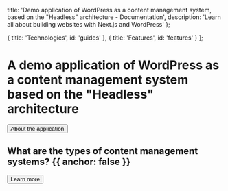 
  title: 'Demo application of WordPress as a content management system, based on the "Headless" architecture - Documentation',
  description: 'Learn all about building websites with Next.js and WordPress'
};

  { title: 'Technologies', id: 'guides' },
  { title: 'Features', id: 'features' }
];

<HeroPattern />

# A demo application of WordPress as a content management system based on the "Headless" architecture

<div className="not-prose mb-16 mt-6 flex gap-3">
  <Button href="/documentation/about-the-application" arrow="right">About the application</Button>
</div>

## What are the types of content management systems? {{ anchor: false }}

<div className="not-prose">
  <Button href="/documentation/core-principles" variant="text" arrow="right">Learn more</Button>
</div>

<Technologies />
<Features />